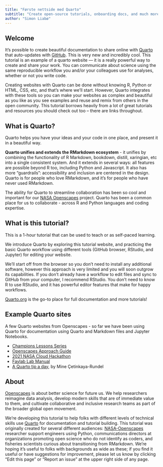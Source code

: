 ```yaml
---
title: "Første nettside med Quarto"
subtitle: "Create open-source tutorials, onboarding docs, and much more"
author: "Simon Liabø"
---
```


## Welcome {#welcome}

It's possible to create beautiful documentation to share online with [Quarto](https://quarto.org) that auto-updates with [GitHub](http://github.com). This is very new and incredibly cool. This tutorial is an example of a quarto website --- it is a really powerful way to create and share your work. You can communicate about science using the same reproducible workflow you and/or your colleagues use for analyses, whether or not you write code.

Creating websites with Quarto can be done without knowing R, Python or HTML, CSS, etc, and that's where we'll start. However, Quarto integrates with these tools so you can make your websites as complex and beautiful as you like as you see examples and reuse and remix from others in the open community. This tutorial borrows heavily from a lot of great tutorials and resources you should check out too -- there are links throughout.

## What is Quarto?

Quarto helps you have your ideas and your code in one place, and present it in a beautiful way. 

**Quarto unifies and extends the RMarkdown ecosystem** - it unifies by combining the functionality of R Markdown, bookdown, distill, xaringian, etc into a single consistent system. And it extends in several ways: all features are possible beyond R too, including Python and Javascript. It also has more “guardrails”: accessibility and inclusion are centered in the design. Quarto is for people who love RMarkdown, and it's for people who have never used RMarkdown. 
 

The ability for Quarto to streamline collaboration has been so cool and important for our [NASA Openscapes](https://nasa-openscapes.github.io/) project. Quarto has been a common place for us to collaborate - across R and Python languages and coding expertise. 

## What is this tutorial?

This is a 1-hour tutorial that can be used to teach or as self-paced learning. 

We introduce Quarto by exploring this tutorial website, and practicing the basic Quarto workflow using different tools (GitHub browser, RStudio, and Jupyter) for editing your website.

We'll start off from the browser so you don't need to install any additional software, however this approach is very limited and you will soon outgrow its capabilities. If you don't already have a workflow to edit files and sync to GitHub from your computer, I recommend RStudio. You don't need to know R to use RStudio, and it has powerful editor features that make for happy workflows.

[Quarto.org](https://quarto.org) is the go-to place for full documentation and more tutorials! 

## Example Quarto sites

A few Quarto websites from Openscapes - so far we have been using Quarto for documentation using Quarto and Markdown files and Jupyter Notebooks.

-   [Champions Lessons Series](https://openscapes.github.io/series)
-   [Openscapes Approach Guide](https://openscapes.github.io/approach-guide/)\
-   [2021 NASA Cloud Hackathon](https://nasa-openscapes.github.io/2021-Cloud-Hackathon/)
-   [Faylab Lab Manual](https://thefaylab.github.io/lab-manual/)
-   [A Quarto tip a day](https://mine-cetinkaya-rundel.github.io/quarto-tip-a-day/), by Mine Çetinkaya-Rundel

## About

[Openscapes](https://openscapes.org) is about better science for future us. We help researchers reimagine data analysis, develop modern skills that are of immediate value to them, and cultivate collaborative and inclusive research teams as part of the broader global open movement.

We're developing this tutorial to help folks with different levels of technical skills use [Quarto](https://quarto.org) for documentation and tutorial building. This tutorial was originally created for several different audiences: [NASA-Openscapes](https://nasa-openscapes.github.io) researcher support engineers using Python, communications directors at organizations promoting open science who do not identify as coders, and fisheries scientists curious about transitioning from RMarkdown. We're hoping it's useful to folks with backgrounds as wide as these; if you find it useful or have suggestions for improvement, please let us know by clicking "Edit this page" or "Report an issue" at the upper right side of any page.
